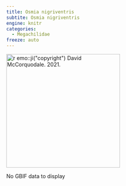 ```yaml
---
title: Osmia nigriventris
subtite: Osmia nigriventris
engine: knitr
categories:
  - Megachilidae
freeze: auto
---
```

[![`r emo::ji("copyright")` David McCorquodale. 2021.](https://inaturalist-open-data.s3.amazonaws.com/photos/145321672/large.jpg){height=300}](https://inaturalist.ca/observations/88100502)

No GBIF data to display
